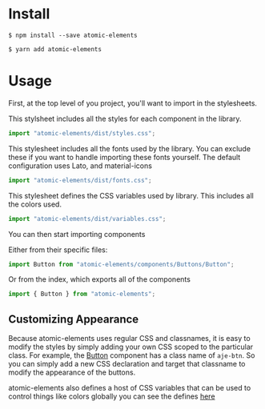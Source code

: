 
<Meta title="Installation & Usage" />

# Install

```
$ npm install --save atomic-elements
```

```
$ yarn add atomic-elements
```

# Usage

First, at the top level of you project, you'll want to import in the stylesheets.

This stylsheet includes all the styles for each component in the library.

```js
import "atomic-elements/dist/styles.css";
```

This stylesheet includes all the fonts used by the library. You can exclude these if you want to handle
importing these fonts yourself. The default configuration uses Lato, and material-icons

```js
import "atomic-elements/dist/fonts.css";
```

This stylesheet defines the CSS variables used by library. This includes all the colors used.

```js
import "atomic-elements/dist/variables.css";
```

You can then start importing components

Either from their specific files:

```js
import Button from "atomic-elements/components/Buttons/Button";
```

Or from the index, which exports all of the components

```js
import { Button } from "atomic-elements";
```

## Customizing Appearance

Because atomic-elements uses regular CSS and classnames, it is easy to modify the styles by simply
adding your own CSS scoped to the particular class. For example, the [Button](?path=/docs/buttons-button--primary) component
has a class name of `aje-btn`. So you can simply add a new CSS declaration and target that classname to modify the appearance
of the buttons.

atomic-elements also defines a host of CSS variables that can be used to control things like colors globally you can see the defines
[here](https://github.com/atomicjolt/atomic-elements/blob/main/src/components/defines.scss)
